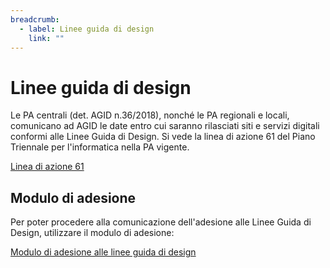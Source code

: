 ```yaml
---
breadcrumb:
  - label: Linee guida di design
    link: ""
---
```


# Linee guida di design

Le PA centrali (det. AGID n.36/2018), nonché le PA regionali e locali,
comunicano ad AGID le date entro cui saranno rilasciati siti e servizi digitali
conformi alle Linee Guida di Design. Si vede la linea di azione 61 del Piano
Triennale per l'informatica nella PA vigente.

[Linea di azione 61](https://docs.italia.it/italia/piano-triennale-ict/pianotriennale-ict-doc/it/2019-2021/09_strumenti-per-la-generazione-e-la-diffusione-di-servizi-digitali.html#)

## Modulo di adesione

Per poter procedere alla comunicazione dell'adesione alle Linee Guida di Design,
utilizzare il modulo di adesione:

[Modulo di adesione alle linee guida di design](/form/dichiarazione-linee-guida)


